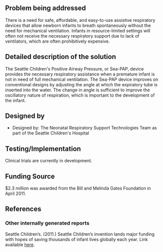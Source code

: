 {{Medical Device
|Health Topic=Child mortality
|Classification=Treatment
|Scope=Prototype
|Location=Africa, Asia, South America
|Image=Seapap.jpg
}}
==Problem being addressed==
There is a need for safe, affordable, and easy-to-use assistive respiratory devices that allow newborn infants to breath spontaneously without the need for mechanical ventilation. Infants in resource-limited settings will often not receive the necessary respiratory support due to lack of ventilators, which are often prohibitively expensive.

==Detailed description of the solution==
The Seattle Children's Positive Airway Pressure, or Sea-PAP, device provides the necessary respiratory assistance when a premature infant is not in need of full mechanical ventilation. The Sea-PAP device improves on conventional designs by adjusting the angle at which the expiratory tube is inserted into the water. The change in angle is sufficient to improve the oscillatory nature of respiration, which is important to the development of the infant.

==Designed by==
*Designed by:  The Neonatal Respiratory Support Technologies Team as part of the Seattle Children's Hospital

==Testing/Implementation ==
Clinical trials are currently in development.

==Funding Source==
$2.3 million was awarded from the Bill and Melinda Gates Foundation in April 2011.

==References==
===Other internally generated reports===
Seattle Children’s. (2011.) Seattle Children’s invention lands major funding with hopes of saving thousands of infant lives globally each year. Link available [http://www.seattlechildrens.org/Press-Releases/2011/Seattle-Children%E2%80%99s-Invention-Lands-Major-Funding-with-Hopes-of-Saving-Thousands-of-Infant-Lives-Globally-Each-Year/ here].